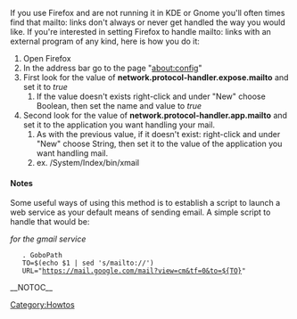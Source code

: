 If you use Firefox and are not running it in KDE or Gnome you'll often times find that mailto: links don't always or never get handled the way you would like. If you're interested in setting Firefox to handle mailto: links with an external program of any kind, here is how you do it:

# Open Firefox
# In the address bar go to the page "about:config"
# First look for the value of '''network.protocol-handler.expose.mailto''' and set it to ''true''
## If the value doesn't exists right-click and under "New" choose Boolean, then set the name and value to ''true''
# Second look for the value of '''network.protocol-handler.app.mailto''' and set it to the application you want handling your mail.
## As with the previous value, if it doesn't exist: right-click and under "New" choose String, then set it to the value of the application you want handling mail.
## ex. /System/Index/bin/xmail

==== Notes ====
Some useful ways of using this method is to establish a script to launch a web service as your default means of sending email. A simple script to handle that would be:

''for the gmail service''

    . GoboPath 
    TO=$(echo $1 | sed 's/mailto://') 
    URL="https://mail.google.com/mail?view=cm&tf=0&to=${TO}" 


[[Category:Howtos]]

__NOTOC__

